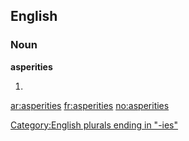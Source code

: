==English==

===Noun===
'''asperities'''

# {{plural of|[[asperity]]}}

[[Category:English plurals ending in "-ies"]]

[[ar:asperities]]
[[fr:asperities]]
[[no:asperities]]